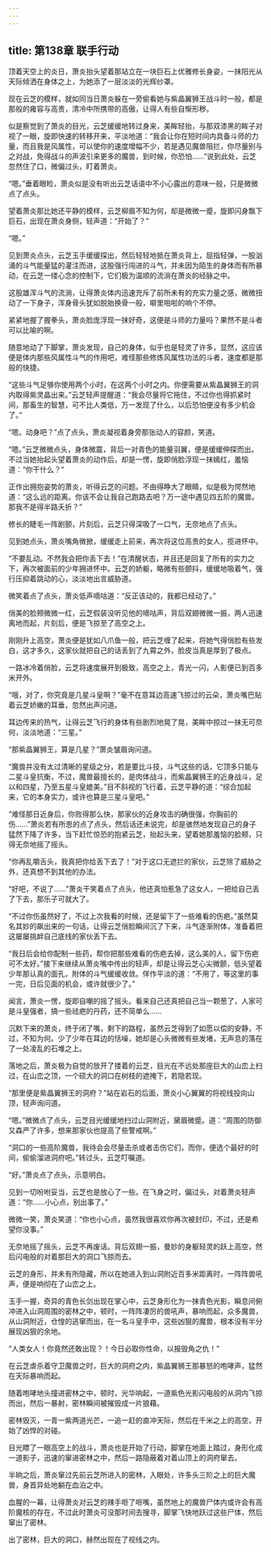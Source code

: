 ```yaml
---
---
---
```

title: 第138章 联手行动
---



顶着天空上的炎日，萧炎抬头望着那站立在一块巨石上优雅修长身姿，一抹阳光从天际倾洒在身体之上，为她添了一层淡淡的光辉纱罩。

现在云芝的模样，就如同当日萧炎躲在一旁偷看她与紫晶翼狮王战斗时一般，都是那般的雍容与高贵，清冷中所携带的高傲，让得人有些自惭形秽。

似是察觉到了萧炎的目光，云芝缓缓地转过身来，美眸轻抬，与那双漆黑的眸子对视了一眼，旋即快速的转移开来，平淡地道：“我会让你在短时间内具备斗师的力量，而且我是风属性，可以使你的速度增幅不少，若是遇见魔兽阻拦，你尽量别与之对战，免得战斗的声波引来更多的魔兽，到时候，你恐怕……”说到此处，云芝忽然住了口，微偏过头，盯着萧炎。

“嗯。”垂着眼睑，萧炎似是没有听出云芝话语中不小心露出的意味一般，只是微微点了点头。

望着萧炎那比她还平静的模样，云芝柳眉不知为何，却是微微一蹙，旋即闪身飘下巨石，出现在萧炎身侧，轻声道：“开始了？”

“嗯。”

见到萧炎点头，云芝玉手缓缓探出，然后轻轻地抵在萧炎背上，屈指轻弹，一股汹涌的斗气能量猛的灌注而进，这股强行闯进的斗气，并未因为陌生的身体而有所暴动，在云芝一缕心念的控制下，它们极为温顺的流淌在萧炎的经脉之中。

这股雄浑斗气的流淌，让得萧炎体内迅速充斥了前所未有的充实力量之感，微微扭动了一下身子，浑身骨头犹如脱胎换骨一般，噼里啪啦的响个不停。

紧紧地握了握拳头，萧炎脸庞浮现一抹好奇，这便是斗师的力量吗？果然不是斗者可以比喻的啊。

随意地动了下脚掌，萧炎发现，自己的身体，似乎也是轻灵了许多，显然，这应该便是体内那些风属性斗气的作用吧，难怪那些修炼风属性功法的斗者，速度都是那般的快捷。

“这些斗气足够你使用两个小时，在这两个小时之内。你便需要从紫晶翼狮王的洞内取得紫灵晶出来。”云芝轻声提醒道：“我会尽量将它拖住，不过你也得抓紧时间，那畜生的智慧，可不比人类低，万一发现了什么，以后恐怕便没有多少机会了。”

“嗯。动身吧？”点了点头，萧炎凝视着身旁那张动人的容颜，笑道。

“嗯。”云芝微微点头，身体微震，背后一对青色的能量羽翼，便是缓缓伸探而出。不过当她抬起头望着萧炎的动作后，却是一愣，旋即俏脸浮现一抹嫣红，羞恼道：“你干什么？”

正作出拥抱姿势的萧炎，听得云芝的问题。不由得睁大了眼睛，似是极为愕然地道：“这么远的距离。你该不会让我自己跑路去吧？万一途中遇见四五阶的魔兽。那我不是得半路夭折？”

修长的睫毛一阵剧颤，片刻后，云芝只得深吸了一口气，无奈地点了点头。

见到她点头，萧炎嘴角微掀，缓缓走上前来，再次将这位高贵的女人，揽进怀中。

“不要乱动。不然我会把你丢下去！”在清醒状态，并且还是回复了所有的实力之下，再次被面前的少年拥进怀中。云芝的娇躯，略微有些颤抖，缓缓地吸着气，强行压抑着跳动的心，淡淡地出言威胁道。

微笑着点了点头，萧炎低声嘀咕道：“反正该动的，我都已经动了。”

俏美的脸颊微微一红，云芝假装没听见他的嘀咕声，背后双翅微微一振，两人迅速离地而起，片刻后，便是飞掠至了高空之上。

刚刚升上高空，萧炎便是犹如八爪鱼一般，把云芝缠了起来，将她气得俏脸有些发白，这才多久，这家伙就把自己的话丢到了九霄之外，脸皮当真是厚到了极点。

一路冰冷着俏脸，云芝将速度展开到极致，高空之上，青光一闪，人影便已到百多米开外。

“哦，对了，你究竟是几星斗皇啊？”毫不在意耳边高速飞掠过的云朵，萧炎嘴巴贴着云芝娇嫩的耳垂，忽然出声问道。

耳边传来的热气，让得云芝飞行的身体有些剧烈地晃了晃，美眸中掠过一抹无可奈何，淡淡地道：“三星。”

“那紫晶翼狮王，算是几星？”萧炎皱眉询问道。

“魔兽并没有太过清晰的星级之分，若是要比斗技，斗气这些的话，它顶多只能与二星斗皇抗衡，不过，魔兽最擅长的，是肉体战斗，而紫晶翼狮王的近身战斗，足以和四星，乃至五星斗皇媲美。”目不斜视的飞行着，云芝平静的道：“综合加起来，它的本身实力，或许也算是三星斗皇吧。”

“难怪那日近身后，你败得那么快，那家伙的近身攻击的确很强，你胸前的伤……”萧炎若有所思的点了点头，然后话还未说完，却是骇然地发现自己的身子猛然下降了许多，当下赶忙惊恐的抱紧云芝，抬起头来，望着她那羞恼的脸颊，只得无奈地摇了摇头。

“你再乱嚼舌头，我真把你给丢下去了！”对于这口无遮拦的家伙，云芝除了威胁之外，还真想不到其他的办法。

“好吧，不说了……”萧炎干笑着点了点头，他还真怕惹急了这女人，一把给自己丢了下去，那乐子可就大了。

“不过你伤虽然好了，不过上次我看的时候，还是留下了一些难看的伤疤。”虽然莫名其妙的飙出来的一句话，让得云芝俏脸瞬间沉了下来，斗气逐渐附体，准备着把这屡屡挑衅自己底线的家伙丢下去。

“我日后会给你配制一些药，帮你把那些难看的伤疤去掉，这么美的人，留下伤疤可不太好。”接下来继续从萧炎嘴中传出的轻声，却是让得云芝心尖微颤，低头望着少年那认真的面孔，附体的斗气缓缓收敛。佯作平淡的道：“不用了，等这里的事一完，日后见面的机会，或许就很少了。”

闻言，萧炎一愣，旋即自嘲的摇了摇头。看来自己还真把自己当一颗葱了，人家可是斗皇强者，搞一些祛疤的丹药，还不简单么……

沉默下来的萧炎，终于闭了嘴，剩下的路程，虽然云芝得到了如愿以偿的安静，不过，不知为何。少了少年在耳边的恬噪，她却是心头微微有些发堵，无声息的落在了一处凌乱的石堆之上。

落地之后，萧炎极为自觉的放开了搂着的云芝，目光在不远处那座巨大的山峦上扫过，在山峦之顶，一个硕大的洞口在树枝的遮掩下，若隐若现。

“那里便是紫晶翼狮王的洞府？”站在岩石的后面，萧炎小心翼翼的将视线投向山顶，轻声询问道。

“嗯。”微微点了点头，云芝目光缓缓地扫过山洞附近，黛眉微蹙。道：“周围的防御又森严了许多，想来那家伙也提高了些警戒啊。”

“洞口的一些高阶魔兽，我待会会尽量击杀或者击伤它们，而你，便选个最好的时间，偷偷溜进洞府吧。”转过头，云芝叮嘱道。

“好。”萧炎点了点头，示意明白。

见到一切吩咐妥当，云芝也是放心了一些。在飞身之时，偏过头，对着萧炎轻声道：“你……小心点，别出事了。”

微微一笑，萧炎笑道：“你也小心点，虽然我很喜欢你再次被封印，不过，还是希望你没事。”

无奈地摇了摇头，云芝不再废话。背后双翅一振，曼妙的身躯轻灵的跃上高空，然后闪电般的对着那巨大的洞口飞掠而去。

云芝的身形，并未有所隐藏，所以在她进入到山洞附近百多米距离时，一阵阵兽吼声，便是响彻在了山峦之上。

玉手一握，奇异的青色长剑出现在掌心中，云芝身形化为一抹青色光影，瞬息间俯冲进入山洞周围的密林之中，顿时，一阵阵凄厉的兽吼声，暴响而起，众多魔兽，从山洞附近，仓惶的逃窜而出，在一名斗皇手中，这些凶狠的魔兽，根本没有半分展现凶狠的余地。

“人类女人！你竟然还敢出现？！今日必取你性命，以报毁角之仇！”

在云芝虐杀着守卫魔兽之时，巨大的洞府之内，紫晶翼狮王那暴怒的咆哮声，猛然在天际暴响而起。

随着咆哮地头撞进密林之中，顿时，光华响起，一道紫色光影闪电般的从洞内飞掠而出，然后一暴射，密林瞬间被摧毁成一片狼藉。

密林毁灭，一青一紫两道光芒，一追一赶的直冲天际，然后在千米之上的高空，开始了凶悍的对碰。

目光瞟了一眼高空上的战斗，萧炎也是开始了行动，脚掌在地面上踏过，身形化成一道影子，迅速的窜进密林之中，然后一路隐蔽着对着山顶上的洞府窜去。

半晌之后，萧炎窜过先前云芝所进入的密林，入眼处，许多头三阶之上的巨大魔兽，身首异处地躺在血泊之中。

血腥的一幕，让得萧炎对云芝的辣手咂了咂嘴，虽然地上的魔兽尸体内或许会有高阶魔核的存在，不过此时萧炎可没那时间去搜寻，脚掌飞快地跃过这些尸体，然后窜出了密林。

出了密林，巨大的洞口，赫然出现在了视线之内。